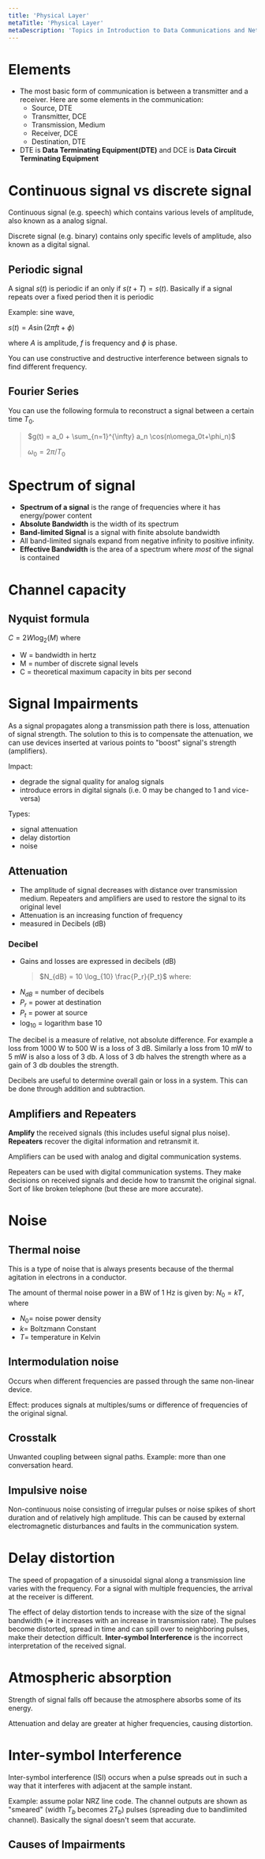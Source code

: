 ```yaml
---
title: 'Physical Layer'
metaTitle: 'Physical Layer'
metaDescription: 'Topics in Introduction to Data Communications and Networking'
---
```


<link
  rel="stylesheet"
  href="https://cdn.jsdelivr.net/npm/katex@0.11.0/dist/katex.min.css"
  integrity="sha384-BdGj8xC2eZkQaxoQ8nSLefg4AV4/AwB3Fj+8SUSo7pnKP6Eoy18liIKTPn9oBYNG"
  crossOrigin="anonymous"
/>

# Elements

- The most basic form of communication is between a transmitter and a receiver. Here are some elements in the communication:
  - Source, DTE
  - Transmitter, DCE
  - Transmission, Medium
  - Receiver, DCE
  - Destination, DTE
- DTE is **Data Terminating Equipment(DTE)** and DCE is **Data Circuit Terminating Equipment**

# Continuous signal vs discrete signal

Continuous signal (e.g. speech) which contains various levels of amplitude, also known as a analog signal.

Discrete signal (e.g. binary) contains only specific levels of amplitude, also known as a digital signal.

## Periodic signal

A signal $s(t)$ is periodic if an only if $s(t+T) = s(t)$. Basically if a signal repeats over a fixed period then it is periodic

Example: sine wave,

$s(t) = A \sin (2\pi ft+ \phi)$

where $A$ is amplitude, $f$ is frequency and $\phi$ is phase.

You can use constructive and destructive interference between signals to find different frequency.

## Fourier Series

You can use the following formula to reconstruct a signal between a certain time $T_0$.

> $g(t) = a_0 + \sum_{n=1}^{\infty} a_n \cos(n\omega_0t+\phi_n)$
>
> $\omega_0 = 2\pi/T_0$

# Spectrum of signal

- **Spectrum of a signal** is the range of frequencies where it has energy/power content
- **Absolute Bandwidth** is the width of its spectrum
- **Band-limited Signal** is a signal with finite absolute bandwidth
- All band-limited signals expand from negative infinity to positive infinity.
- **Effective Bandwidth** is the area of a spectrum where _most_ of the signal is contained

# Channel capacity

## Nyquist formula

$C = 2W\log_2 (M)$ where

- W = bandwidth in hertz
- M = number of discrete signal levels
- C = theoretical maximum capacity in bits per second

# Signal Impairments

As a signal propagates along a transmission path there is loss, attenuation of signal strength. The solution to this is to compensate the attenuation, we can use devices inserted at various points to "boost" signal's strength (amplifiers).

Impact:

- degrade the signal quality for analog signals
- introduce errors in digital signals (i.e. 0 may be changed to 1 and vice-versa)

Types:

- signal attenuation
- delay distortion
- noise

## Attenuation

- The amplitude of signal decreases with distance over transmission medium. Repeaters and amplifiers are used to restore the signal to its original level
- Attenuation is an increasing function of frequency
- measured in Decibels (dB)

### Decibel

- Gains and losses are expressed in decibels (dB)
  > $N_{dB} = 10 \log_{10} \frac{P_r}{P_t}$
  > where:
- $N_{dB}$ = number of decibels
- $P_r$ = power at destination
- $P_t$ = power at source
- $\log_10$ = logarithm base 10

The decibel is a measure of relative, not absolute difference. For example a loss from 1000 W to 500 W is a loss of 3 dB. Similarly a loss from 10 mW to 5 mW is also a loss of 3 db. A loss of 3 db halves the strength where as a gain of 3 db doubles the strength.

Decibels are useful to determine overall gain or loss in a system. This can be done through addition and subtraction.

## Amplifiers and Repeaters

**Amplify** the received signals (this includes useful signal plus noise). **Repeaters** recover the digital information and retransmit it.

Amplifiers can be used with analog and digital communication systems.

Repeaters can be used with digital communication systems. They make decisions on received signals and decide how to transmit the original signal. Sort of like broken telephone (but these are more accurate).

# Noise

## Thermal noise

This is a type of noise that is always presents because of the thermal agitation in electrons in a conductor.

The amount of thermal noise power in a BW of 1 Hz is given by: $N_0 = kT$, where

- $N_0 =$ noise power density
- $k =$ Boltzmann Constant
- $T =$ temperature in Kelvin

## Intermodulation noise

Occurs when different frequencies are passed through the same non-linear device.

Effect: produces signals at multiples/sums or difference of frequencies of the original signal.

## Crosstalk

Unwanted coupling between signal paths. Example: more than one conversation heard.

## Impulsive noise

Non-continuous noise consisting of irregular pulses or noise spikes of short duration and of relatively high amplitude. This can be caused by external electromagnetic disturbances and faults in the communication system.

# Delay distortion

The speed of propagation of a sinusoidal signal along a transmission line varies with the frequency. For a signal with multiple frequencies, the arrival at the receiver is different.

The effect of delay distortion tends to increase with the size of the signal bandwidth (=> it increases with an increase in transmission rate). The pulses become distorted, spread in time and can spill over to neighboring pulses, make their detection difficult. **Inter-symbol Interference** is the incorrect interpretation of the received signal.

# Atmospheric absorption

Strength of signal falls off because the atmosphere absorbs some of its energy.

Attenuation and delay are greater at higher frequencies, causing distortion.

# Inter-symbol Interference

Inter-symbol interference (ISI) occurs when a pulse spreads out in such a way that it interferes with adjacent at the sample instant.

Example: assume polar NRZ line code. The channel outputs are shown as "smeared" (width $T_b$ becomes $2T_b$) pulses (spreading due to bandlimited channel). Basically the signal doesn't seem that accurate.

## Causes of Impairments
